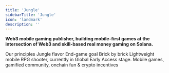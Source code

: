 ```yaml
---
title: 'Jungle'
sidebarTitle: 'Jungle'
icon: 'landmark'
description: ''
---
```


**Web3 mobile gaming publisher, building __mobile-first games__ at the intersection of Web3 and skill-based __real money gaming__ on Solana.**


<CardGroup cols={4}>
    <Card title="Who We Are" icon="lightbulb" href="introduction/who">
    Our principles
  </Card>
    <Card title="Vision" icon="eye" href="introduction/vision">
    Jungle flavor
  </Card>
    <Card title="Mission" icon="paper-plane" href="introduction/mission">
    End-game goal
  </Card>
   <Card title="Roadmap" icon="bullseye-arrow" href="introduction/roadmap">
    Brick by brick
  </Card>
</CardGroup>
<CardGroup cols={2}>
    <Card title="For The Win (FTW)" icon="gamepad" href="introduction/who">
Lightweight mobile RPG shooter, currently in Global Early Access stage.
  </Card>
    <Card title="Ecosystem" icon="dice-d20" href="introduction/vision">
Mobile games, gamified community, onchain fun & crypto incentives
  </Card>
</CardGroup>